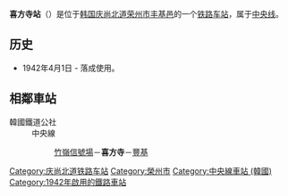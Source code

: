 {{refimprove|time=2014-05-16T01:39:09+00:00}}
{{朝鮮半島車站資訊
|公司色 = #0066b3
|文字色 = 
|站名 = 喜方寺站<br />{{lang|en|Huibangsa}}
|圖片 =희방사역.JPG
|pxl = 
|圖片說明 =车站站舍
|車站編號 =
|前一站 = [[竹岭信号场|竹岭信号场]]
|前一站距離 =7.8
|後一站距離 =6.1
|後一站 = [[丰基站_(庆尚北道)|丰基]]
|所屬路線 = [[中央线_(韩国)|中央线]]
|距離 = 187.4
|起點站 = [[清凉里站|清凉里]]
|諺文 = 희방사역
|朝鮮漢字 = 喜方寺驛
|文觀部式 =Huibangsa-yeok 
|馬-賴式 =
|副站名 = 
|停站路線數 = 
|所屬公司 = [[韩国铁道公社|韩国铁道公社]]
|所在地 =[[庆尚北道|庆尚北道]][[荣州市|荣州市]][[丰基邑|丰基邑]]
|車站構造 = 地面车站
|月台配置 = 
|啟用年月日 =1942年4月1日 
|廢站年月日 = 
|上下車人次 =
|統計年度 =
|轉車 = 
|備註 = 
|全寬備註 = 
}}

'''喜方寺站'''（{{kor|諺=희방사역|漢=喜方寺驛|羅=Huibangsa yeok|f=y}}）是位于[[韩国|韩国]][[庆尚北道|庆尚北道]][[荣州市|荣州市]][[丰基邑|丰基邑]]的一个[[铁路车站|铁路车站]]，属于[[中央线_(韩国)|中央线]]。

== 历史 ==
*1942年4月1日 - 落成使用。

== 相鄰車站 ==
;韓國鐵道公社
:中央線
::[[竹嶺信號場|竹嶺信號場]]－'''喜方寺'''－[[豐基站_(慶尚北道)|豐基]]

{{中央线 (韩国)}}
{{无穷花号}}

[[Category:庆尚北道铁路车站|Category:庆尚北道铁路车站]]
[[Category:榮州市|Category:榮州市]]
[[Category:中央線車站_(韓國)|Category:中央線車站 (韓國)]]
[[Category:1942年啟用的鐵路車站|Category:1942年啟用的鐵路車站]]